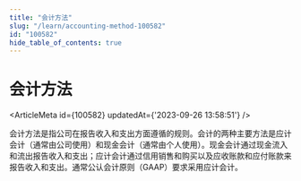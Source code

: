 ```yaml
---
title: "会计方法"
slug: "/learn/accounting-method-100582"
id: "100582"
hide_table_of_contents: true
---
```



# 会计方法

<ArticleMeta id={100582} updatedAt={'2023-09-26 13:58:51'} />
<div className='border-solid border-b border-t-0 my-4 border-[var(--ifm-color-gray-300)]' />

会计方法是指公司在报告收入和支出方面遵循的规则。会计的两种主要方法是应计会计（通常由公司使用）和现金会计（通常由个人使用）。现金会计通过现金流入和流出报告收入和支出；应计会计通过信用销售和购买以及应收账款和应付账款来报告收入和支出。通常公认会计原则（GAAP）要求采用应计会计。

